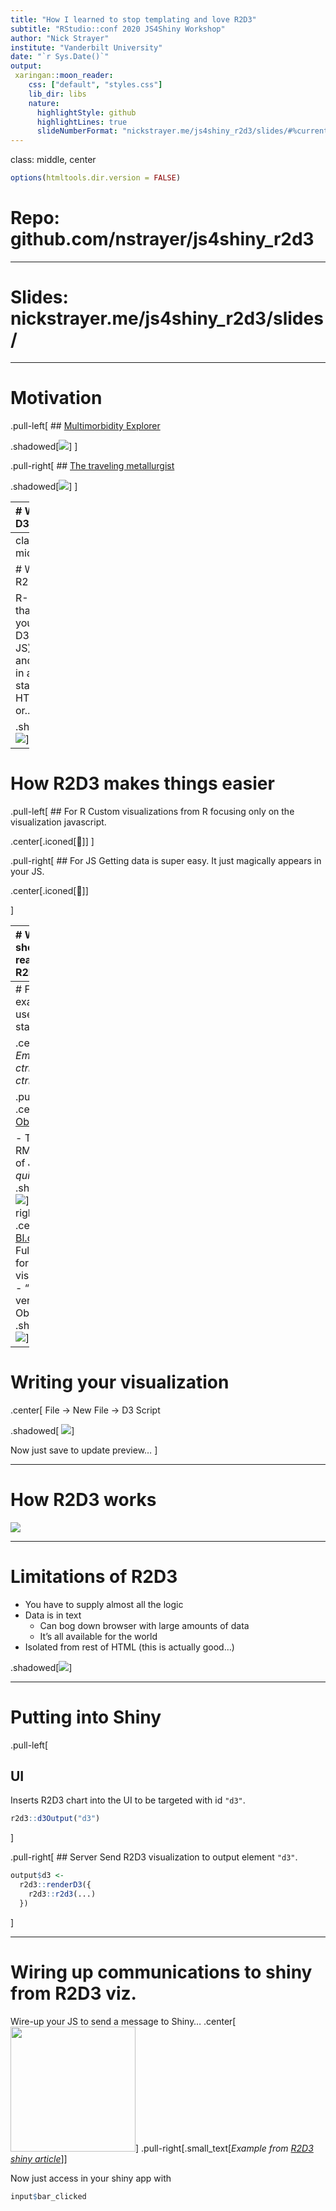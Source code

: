 ```yaml
---
title: "How I learned to stop templating and love R2D3"
subtitle: "RStudio::conf 2020 JS4Shiny Workshop"
author: "Nick Strayer"
institute: "Vanderbilt University"
date: "`r Sys.Date()`"
output:
 xaringan::moon_reader:
    css: ["default", "styles.css"]
    lib_dir: libs
    nature:
      highlightStyle: github
      highlightLines: true
      slideNumberFormat: "nickstrayer.me/js4shiny_r2d3/slides/#%current% of %total%"
---
```

class: middle, center

```r
options(htmltools.dir.version = FALSE)
```



# Repo: github.com/nstrayer/js4shiny_r2d3

--- 

# Slides: nickstrayer.me/js4shiny_r2d3/slides/

---

# Motivation


.pull-left[
  ## [Multimorbidity Explorer](https://prod.tbilab.org/phewas_me/)
  
  .shadowed[![](figs/me_screenshot.png)]
]

.pull-right[
  ## [The traveling metallurgist](https://livefreeordichotomize.com/2017/09/25/the-traveling-metallurgist/)
  
  .shadowed[![](figs/mcmc_screenshot.png)]
]


---
# What is D3?

> __D__ata-__D__riven __D__ocuments

> D3.js is a JavaScript library for manipulating documents based on data. D3 helps you bring data to life using HTML, SVG, and CSS. D3’s emphasis on web standards gives you the full capabilities of modern browsers without tying yourself to a proprietary framework, combining powerful visualization components and a data-driven approach to DOM manipulation.

.shadowed[
![](figs/d3_site.png)
]

---
class: middle

# What is R2D3?

R-Package that lets you write D3 (or any JS) code and display in an Rmd, standalone HTML file, or... __Shiny__.

.shadowed[
![](figs/r2d3_site.png)
]

---
# How R2D3 makes things easier

.pull-left[
## For R 
  Custom visualizations from R focusing only on the visualization javascript.
  
  .center[.iconed[🧐]]
]

.pull-right[
## For JS
  Getting data is super easy. It just magically appears in your JS. 
  
  .center[.iconed[🚚]]
  
]


---
# When should you reach for R2D3?

.pull-left[
- You have decided you _need_ an interactive visualization

- The functionality is not available in more 'features-included' libraries
  - Plotly, VegaWidget,...

- You have the time...
]
.pull-right[
<img src = "https://miro.medium.com/max/2296/1*iPQjn0t4CV2BuNuQvBZ0_Q.png" height = 150>
<img src = "https://plotly-r.com/crc-cover.png" height = 270>
]



---
# Finding examples to use as starting point

.center[
 _Embrace the ctrl-C $\to$ ctrl-V_
]

.pull-left[
.center[
  ## [Observable](https://observablehq.com/)
]

- The RMD/Jupyter of JS
- Not _quite_ real JS
.shadowed[
![](figs/observable_screenshot.png)
]
]
.pull-right[
.center[
  ## [Bl.ocks](https://bl.ocks.org/)
]
- Full scripts for visualizations
- "Old" version of Observable
.shadowed[
![](figs/blocks_screenshot.png)
]
]

---
# Writing your visualization
.center[
File $\to$ New File $\to$ D3 Script

.shadowed[
![](figs/r2d3_editing.png)
]

Now just save to update preview...
]

---

# How R2D3 works

![](figs/how_r2d3_works.png)



---

# Limitations of R2D3

- You have to supply almost all the logic
- Data is in text
  - Can bog down browser with large amounts of data
  - It's all available for the world
- Isolated from rest of HTML (this is actually good...)

.shadowed[![](figs/data_in_html.png)]

---

# Putting into Shiny

.pull-left[

## UI

Inserts R2D3 chart into the UI to be targeted with id `"d3"`.
```r
r2d3::d3Output("d3")
```
]

.pull-right[
## Server
Send R2D3 visualization to output element `"d3"`.
```r
output$d3 <- 
  r2d3::renderD3({
    r2d3::r2d3(...)
  })
```

]


---
# Wiring up communications to shiny from R2D3 viz.

Wire-up your JS to send a message to Shiny... 
.center[
<img src = "https://rstudio.github.io/r2d3/articles/images/onclick.PNG" height = 200>
]
.pull-right[.small_text[_Example from [R2D3 shiny article](https://rstudio.github.io/r2d3/articles/shiny.html)_]]


Now just access in your shiny app with 

```r
input$bar_clicked
```


